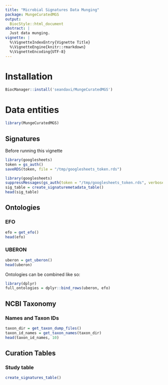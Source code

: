 ```yaml
---
title: "Microbial Signatures Data Munging"
package: MungeCuratedMGS
output:
  BiocStyle::html_document
abstract: |
  Just data munging.
vignette: |
  %\VignetteIndexEntry{Vignette Title}
  %\VignetteEngine{knitr::rmarkdown}
  %\VignetteEncoding{UTF-8}
---
```


# Installation

```r
BiocManager::install('seandavi/MungeCuratedMGS')
```

# Data entities

```r
library(MungeCuratedMGS)
```

## Signatures

Before running this vignette

```r
library(googlesheets)
token = gs_auth()
saveRDS(token, file = "/tmp/googlesheets_token.rds")
```



```r
library(googlesheets)
suppressMessages(gs_auth(token = "/tmp/googlesheets_token.rds", verbose = FALSE))
sig_table = create_signaturemetadata_table()
head(sig_table)
```



## Ontologies

### EFO

```r
efo = get_efo()
head(efo)
```

### UBERON

```r
uberon = get_uberon()
head(uberon)
```

Ontologies can be combined like so:

```r
library(dplyr)
full_ontologies = dplyr::bind_rows(uberon, efo)
```

## NCBI Taxonomy

### Names and Taxon IDs

```r
taxon_dir = get_taxon_dump_files()
taxon_id_names = get_taxon_names(taxon_dir)
head(taxon_id_names, 10)
```

## Curation Tables

### Study table

```r
create_signatures_table()
```
